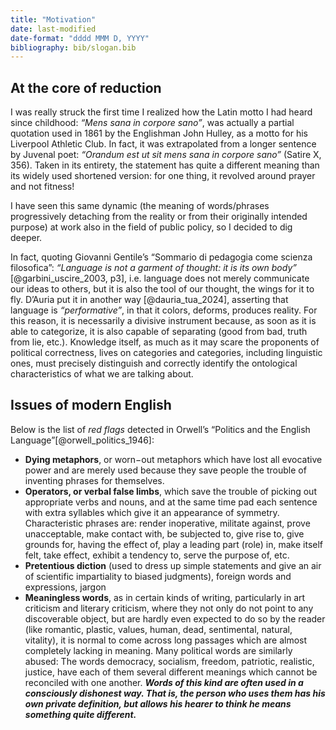 ```yaml
---
title: "Motivation"
date: last-modified
date-format: "dddd MMM D, YYYY"
bibliography: bib/slogan.bib
---
```


## At the core of reduction

I was really struck the first time I realized how the Latin motto I had heard since childhood: *"Mens sana in corpore sano"*, was actually a partial quotation used in 1861 by the Englishman John Hulley, as a motto for his Liverpool Athletic Club. In fact, it was extrapolated from a longer sentence by Juvenal poet: *"Orandum est ut sit mens sana in corpore sano"* (Satire X, 356). Taken in its entirety, the statement has quite a different meaning than its widely used shortened version: for one thing, it revolved around prayer and not fitness!

I have seen this same dynamic (the meaning of words/phrases progressively detaching from the reality or from their originally intended purpose) at work also in the field of public policy, so I decided to dig deeper.

In fact, quoting Giovanni Gentile's "Sommario di pedagogia come scienza filosofica": *"Language is not a garment of thought: it is its own body"* [@garbini_uscire_2003, p3], i.e. language does not merely communicate our ideas to others, but it is also the tool of our thought, the wings for it to fly. <!-- La lingua non è veste del pensiero: è il suo corpo stesso. Possiamo avere pensieri oscuri e quindi una forma oscura; ma quello che è chiaro dentro è chiaro fuori, per la semplice ragione che il fuori è uguale al dentro.  (https://www.treccani.it/enciclopedia/sommario-di-pedagogia-come-scienza-filosofica_%28Croce-e-Gentile%29/) --> D'Auria put it in another way [@dauria_tua_2024], asserting that language is *"performative"*, in that it colors, deforms, produces reality. For this reason, it is necessarily a divisive instrument because, as soon as it is able to categorize, it is also capable of separating (good from bad, truth from lie, etc.). Knowledge itself, as much as it may scare the proponents of political correctness, lives on categories and categories, including linguistic ones, must precisely distinguish and correctly identify the ontological characteristics of what we are talking about.

## Issues of modern English

Below is the list of *red flags* detected in Orwell's "Politics and the English Language"[@orwell_politics_1946]:

-   **Dying metaphors**, or worn−out metaphors which have lost all evocative power and are merely used because they save people the trouble of inventing phrases for themselves. <!-- GGentile la prima e piu evidente originalita del genio e' la potenza plasmatrice che egli possiede di quel che si dice il materiale linguistico -->
-   **Operators, or verbal false limbs**, which save the trouble of picking out appropriate verbs and nouns, and at the same time pad each sentence with extra syllables which give it an appearance of symmetry. Characteristic phrases are: render inoperative, militate against, prove unacceptable, make contact with, be subjected to, give rise to, give grounds for, having the effect of, play a leading part (role) in, make itself felt, take effect, exhibit a tendency to, serve the purpose of, etc.
-   **Pretentious diction** (used to dress up simple statements and give an air of scientific impartiality to biased judgments), foreign words and expressions, jargon 
-   **Meaningless words**, as in certain kinds of writing, particularly in art criticism and literary criticism, where they not only do not point to any discoverable object, but are hardly even expected to do so by the reader (like romantic, plastic, values, human, dead, sentimental, natural, vitality), it is normal to come across long passages which are almost completely lacking in meaning. Many political words are similarly abused: The words democracy, socialism, freedom, patriotic, realistic, justice, have each of them several different meanings which cannot be reconciled with one another. ***Words of this kind are often used in a consciously dishonest way. That is, the person who uses them has his own private definition, but allows his hearer to think he means something quite different.***

<!-- > Ma si possono riscontrare anche -->
<!-- > -->
<!-- > -   **statalismo** -->
<!-- > -   **burocraticismo** -->

<!-- > lo stesso linguaggio burocratico, che permea la scuola statale (impropriamente detta 'pubblica') italiana odierna, come diretta conseguenza dell'ideologia statalista presenta una forma che è «astratta, solenne, tecnicizzata, in funzione del prestigio e del potere che detiene il diffusore del messaggio. Da questa prassi consegue una sclerosi del pensiero che si sorregge sui trampoli di locuzioni fruste e cristallizzate. Ufficialità, reticenza e straniamento sono i caratteri che il messaggio assume nell'esercizio del potere. [@garbini_uscire_2003, p5] -->

